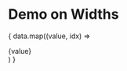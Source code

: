 
# Demo on Widths
{ data.map((value, idx) => 
  <Section key={idx} 
    data-test-id={value} 
    width={{ value }} 
    className="border border-sky-500">{value}</Section>) 
}





